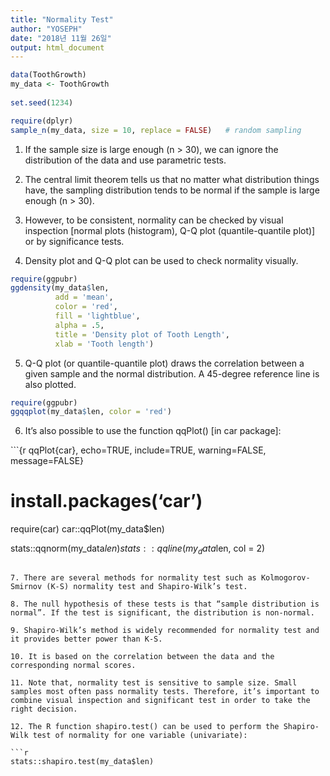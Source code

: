 ```yaml
---
title: "Normality Test"
author: "YOSEPH"
date: "2018년 11월 26일"
output: html_document
---
```


```r

data(ToothGrowth)
my_data <- ToothGrowth
  
set.seed(1234)

require(dplyr)
sample_n(my_data, size = 10, replace = FALSE)   # random sampling

```

1. If the sample size is large enough (n > 30), we can ignore the distribution of the data and use parametric tests.

2. The central limit theorem tells us that no matter what distribution things have, the sampling distribution tends to be normal if the sample is large enough (n > 30).

3. However, to be consistent, normality can be checked by visual inspection [normal plots (histogram), Q-Q plot (quantile-quantile plot)] or by significance tests.

4. Density plot and Q-Q plot can be used to check normality visually.

```r

require(ggpubr)
ggdensity(my_data$len, 
          add = 'mean', 
          color = 'red', 
          fill = 'lightblue', 
          alpha = .5, 
          title = 'Density plot of Tooth Length', 
          xlab = 'Tooth length')

```

5. Q-Q plot (or quantile-quantile plot) draws the correlation between a given sample and the normal distribution. A 45-degree reference line is also plotted.

```r

require(ggpubr)
ggqqplot(my_data$len, color = 'red')

```

6. It’s also possible to use the function qqPlot() [in car package]:

```{r qqPlot{car}, echo=TRUE, include=TRUE, warning=FALSE, message=FALSE}

# install.packages('car')

require(car)
car::qqPlot(my_data$len)
  
stats::qqnorm(my_data$len)
stats::qqline(my_data$len, col = 2)

```

7. There are several methods for normality test such as Kolmogorov-Smirnov (K-S) normality test and Shapiro-Wilk’s test.

8. The null hypothesis of these tests is that “sample distribution is normal”. If the test is significant, the distribution is non-normal.

9. Shapiro-Wilk’s method is widely recommended for normality test and it provides better power than K-S.

10. It is based on the correlation between the data and the corresponding normal scores.

11. Note that, normality test is sensitive to sample size. Small samples most often pass normality tests. Therefore, it’s important to combine visual inspection and significant test in order to take the right decision.

12. The R function shapiro.test() can be used to perform the Shapiro-Wilk test of normality for one variable (univariate):

```r

stats::shapiro.test(my_data$len)

```

